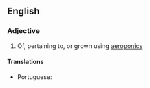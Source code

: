 ==English==

===Adjective===
{{en-adj|-}}

# Of, pertaining to, or grown using [[aeroponics]]

====Translations====
{{trans-top|pertaining to aeroponics}}
* Portuguese: {{t|pt|aeropônico}} {{qualifier|Brazil}}
{{trans-mid}}
{{trans-bottom}}